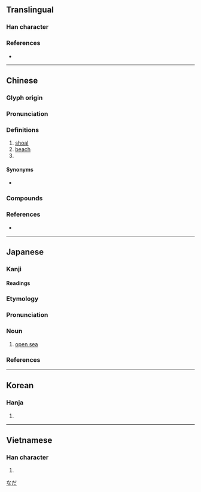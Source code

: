 {{also|滩}}
{{character info}}
==Translingual==

===Han character===
{{Han char|rn=85|rad=水|as=19|sn=22|four=30114|canj=ETOG|ids=⿰氵難}}

===References===
* {{Han ref|kx=0663.220|dkj=18784|dj=1072.140|hdz=31794.040|uh=7058|ud=28760|bh=C579|bd=50553}}

----

==Chinese==
{{zh-forms|s=滩}}

===Glyph origin===
{{Han etym}}

===Pronunciation===
{{zh-pron
|m=tān
|ma=Zh-tān.oga
|c=taan1
|h=pfs=
|md=
|mn=thoaⁿ/than
|mn_note=thoaⁿ - vernacular; than - literary
|mn-t=tuan1
|w=
|mc=y
|oc=y
|cat=n,cls
}}

===Definitions===
{{zh-hanzi}}

# [[shoal]]
# [[beach]]
# {{zh-classifier|[[liquid]] or [[paste]] [[spread]] over a [[surface]]|t=[[pool]], [[puddle]]}}

====Synonyms====
* {{q|Sichuanese}} {{zh-l|𣲩}}

===Compounds===
{{zh-der|上海灘|回灘|一灘|灘子|灘頭|淺灘|河漫灘|灘簧|杭州灘簧|打灘|灘戶|皇恐灘|灘羊|海灘|涒灘|搶灘|白水灘|灘線|打地灘兒|灘黃|海灘排球|沙灘|暗灘|河灘|灘船|灘師|險灘|龍困淺灘|鹽灘|長灘|金沙灘|新灘|紅柳灘|王灘|黃灘|熊灘|李灘|廟灘|方灘}}

===References===
* {{thcwd|13246}}

{{zh-cat|Intermediate}}

----

==Japanese==

===Kanji===
{{ja-kanji|rs=水19}}

====Readings====
{{ja-readings
|goon=たん
|kanon=たん
|kanyoon=だん
|kun=なだ-, せ
|nanori=だな, なん
}}

===Etymology===
{{wp|lang=ja}}
{{ja-kanjitab|なだ|yomi=k}}

===Pronunciation===
{{ja-pron|yomi=k|なだ|acc=1|acc_ref=DJR}}

===Noun===
{{ja-noun|なだ}}

# [[open sea]]
#: {{ja-usex|[[w:ja:玄界灘|玄界'''灘''']]|^げんかい '''^なだ'''|[[w:Genkai Sea|Genkai '''Sea''']]}}

===References===
<references/>

[[Category:ja:Geography|なだ]]

----

==Korean==

===Hanja===
{{ko-hanja|hangeul=탄|eumhun=|rv=tan|mr=t'an|y=than}}

# {{rfdef|ko|sort=水19}}

----

==Vietnamese==

===Han character===
{{vi-hantu|[[than]]|rs=水19}}

# {{rfdef|vi|sort=水19}}